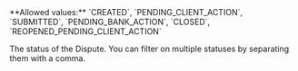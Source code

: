 <ParamField query="Status" type="string" >     
**Allowed values:** `CREATED`, `PENDING_CLIENT_ACTION`, `SUBMITTED`, `PENDING_BANK_ACTION`, `CLOSED`, `REOPENED_PENDING_CLIENT_ACTION`

The status of the Dispute. You can filter on multiple statuses by separating them with a comma.  
</ParamField>